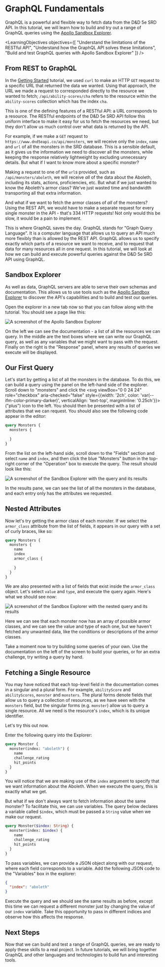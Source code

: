 
# GraphQL Fundamentals
GraphQL is a powerful and flexible way to fetch data from the D&D 5e SRD API. In this tutorial, we will learn how to build and try out a range of GraphQL queries using the [Apollo Sandbox Explorer](https://studio.apollographql.com/sandbox?endpoint=https%3A%2F%2Fwww.dnd5eapi.co%2Fgraphql).

<LearningObjectives
  objectives={[
    "Understand the limitations of the RESTful API",
    "Understand how the GraphQL API solves these limitations",
    "Build and test GraphQL queries with Apollo Sandbox Explorer"
  ]}
/>

## From REST to GraphQL
In the [Getting Started](./getting-started.mdx) tutorial, we used `curl` to make an HTTP `GET` request to a specific URL that returned the data we wanted. Using that approach, the URL we made a request to corresponded directly to the resource we wanted to fetch; `/api/ability-scores/cha` refers to the resource within the `ability-scores` collection which has the index `cha`.

This is one of the defining features of a RESTful API: a URL corresponds to a resource. The RESTful endpoints of the D&D 5e SRD API follow this uniform interface to make it easy for us to fetch the resources we need, but they don't allow us much control over what data is returned by the API.

For example, if we make a `GET` request to `https://www.dnd5eapi.co/api/monsters`, we will receive only the `index`, `name` and `url` of all the monsters in the SRD database. This is a sensible default, as it gives us the information we need to discover all the monsters, while keeping the response relatively lightweight by excluding unnecessary details. But what if I want to know more about a specific monster?

Making a request to one of the `url`s provided, such as `/api/monsters/aboleth`, we will receive *all* of the data about the Aboleth, including its stats, actions, proficiencies, etc. But what if we just wanted to know the Aboleth's armor class? We've just wasted time and bandwidth transporting all that extra information.

And what if we want to fetch the armor classes of *all* of the monsters? Using the REST API, we would have to make a separate request for every single monster in the API - that's 334 HTTP requests! Not only would this be slow, it would be a pain to implement.

This is where GraphQL saves the day. GraphQL stands for "Graph Query Language". It is a computer language that allows us to query an API much more flexibly than is allowed by the REST API. GraphQL allows us to specify exactly which parts of a resource we want to receive, and to request that data for many resources all in one request. In this tutorial, we will look at how we can build and execute powerful queries against the D&D 5e SRD API using GraphQL.

## Sandbox Explorer
As well as data, GraphQL servers are able to serve their own schemas and documentation. This allows us to use tools such as the [Apollo Sandbox Explorer](https://studio.apollographql.com/sandbox?endpoint=https%3A%2F%2Fwww.dnd5eapi.co%2Fgraphql) to discover the API's capabilities and to build and test our queries.

Open the explorer in a new tab now so that you can follow along with the tutorial. You should see a page like this:

![A screenshot of the Apollo Sandbox Explorer](/img/tutorial/graphql/01-explorer.png)

On the left we can see the documentation - a list of all the resources we can query. In the middle are the text boxes where we can write our GraphQL query, as well as any variables that we might want to pass with the request. Finally on the right is the "Response" panel, where any results of queries we execute will be displayed.

## Our First Query
Let's start by getting a list of all the monsters in the database. To do this, we can build a query using the panel on the left-hand side of the explorer. Scroll down to "monsters" and click the <svg viewBox="0 0 24 24" role="checkbox" aria-checked="false" style={{width: '2ch', color: 'var(--ifm-color-primary-darker)', verticalAlign: 'text-top', marginInline: '0.25ch'}}><g fill="none" stroke="currentColor" strokeLinecap="round" strokeLinejoin="round" strokeWidth="2"><path d="M12 7.5v9M7.5 12h9M12 .75C18.213.75 23.25 5.787 23.25 12S18.213 23.25 12 23.25.75 18.213.75 12 5.787.75 12 .75z"></path></g></svg> ("plus") icon to the left. You should then be presented with a list of attributes that we can request. You should also see the following code appear in the editor:

```graphql
query Monsters {
  monsters {
    
  }
}
```

From the list on the left-hand side, scroll down to the "Fields" section and select `name` and `index`, and then click the blue "Monsters" button in the top-right corner of the "Operation" box to execute the query. The result should look like this:

![A screenshot of the Sandbox Explorer with the query and its results](/img/tutorial/graphql/02-query-results.png)

In the results pane, we can see the list of all the monsters in the database, and each entry only has the attributes we requested.

## Nested Attributes
Now let's try getting the armor class of each monster. If we select the `armor_class` attribute from the list of fields, it appears in our query with a set of curly braces, like so:

```graphql
query Monsters {
  monsters {
    name
    index
    armor_class {
      
    }
  }
}
```

We are also presented with a list of fields that exist inside the `armor_class` object. Let's select `value` and `type`, and execute the query again. Here's what we should see now:

![A screenshot of the Sandbox Explorer with the nested query and its results](/img/tutorial/graphql/03-nested-query-results.png)

Here we can see that each monster now has an array of possible armor classes, and we can see the value and type of each one, but we haven't fetched any unwanted data, like the conditions or descriptions of the armor classes.

Take a moment now to try building some queries of your own. Use the documentation on the left of the screen to build your queries, or for an extra challenge, try writing a query by hand.

## Fetching a Single Resource
You may have noticed that each top-level field in the documentation comes in a singular and a plural form. For example, `abilityScore` and `abilityScores`, `monster` and `monsters`. The plural forms denote fields that allow us to query a collection of resources, as we have seen with the `monsters` field, but the singular forms (e.g. `monster`) allow us to query a single resource. All we need is the resource's `index`, which is its unique identifier.

Let's try this out now.

Enter the following query into the Explorer:

```graphql
query Monster {
  monster(index: "aboleth") {
    name
    challenge_rating
    hit_points
  }
}
```

You will notice that we are making use of the `index` argument to specify that we want information about the Aboleth. When we execute the query, this is exactly what we get.

But what if we don't always want to fetch information about the same monster? To facilitate this, we can use variables. The query below declares a variable called `$index`, which must be passed a `String` value when we make our request.

```graphql
query Monster($index: String) {
  monster(index: $index) {
    name
    challenge_rating
    hit_points
  }
}
```

To pass variables, we can provide a JSON object along with our request, where each field corresponds to a variable. Add the following JSON code to the "Variables" box in the explorer:

```json
{
  "index": "aboleth"
}
```

Execute the query and we should see the same results as before, except this time we can request a different monster just by changing the value of our `index` variable. Take this opportunity to pass in different indices and observe how this affects the response.

## Next Steps
Now that we can build and test a range of GraphQL queries, we are ready to apply these skills to a real project. In future tutorials, we will bring together GraphQL and other languages and technologies to build fun and interesting tools.
